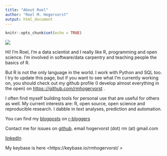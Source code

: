 ```yaml
---
title: "About Roel"
author: "Roel M. Hogervorst"
output: html_document
---
```


```r
knitr::opts_chunk$set(echo = TRUE)
```

![](images/roel.jpeg)


Hi! I'm Roel, 
I'm a data scientist and I really like R, programming and open science. I'm involved in software/data carpentry and teaching people the basics of R. 


But R is not the only language in the world. I work with Python and SQL too. 
I try to update this page, but if you want to see what I'm currently working on, you should check out my github profile (I develop almost everything in  the open) on <https:://github.com/rmhogervorst> .

I often find myself building tools for personal use that are useful for others as well. 
My current interests are: R, open source, open science and reproducible research. I dabble in text analyses, prediction and automation.


You can find my [blogposts](http://rmhogervorst.nl/cleancode/ "personal blog") on [r-bloggers](https://www.r-bloggers.com/author/roel-m-hogervorst/ "my posts on r-bloggers")


Contact me for issues on [github](https://github.com/RMHogervorst). 
email hogervorst (dot) rm (at) gmail.com

[linkedIn](https://www.linkedin.com/in/rmhogervorst) 

My keybase is here <https://keybase.io/rmhogervorst/ > 

